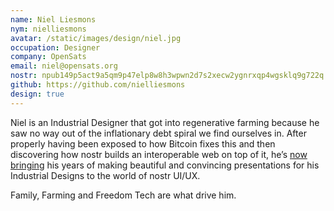 ```yaml
---
name: Niel Liesmons
nym: nielliesmons
avatar: /static/images/design/niel.jpg
occupation: Designer
company: OpenSats
email: niel@opensats.org
nostr: npub149p5act9a5qm9p47elp8w8h3wpwn2d7s2xecw2ygnrxqp4wgsklq9g722q
github: https://github.com/nielliesmons
design: true
---
```


Niel is an Industrial Designer that got into regenerative farming because he saw
no way out of the inflationary debt spiral we find ourselves in. After properly
having been exposed to how Bitcoin fixes this and then discovering how nostr
builds an interoperable web on top of it, he’s [now bringing] his years of making
beautiful and convincing presentations for his Industrial Designs to the world
of nostr UI/UX.

Family, Farming and Freedom Tech are what drive him.

[now bringing]: /blog/niel-liesmons-joins-the-opensats-design-initiative